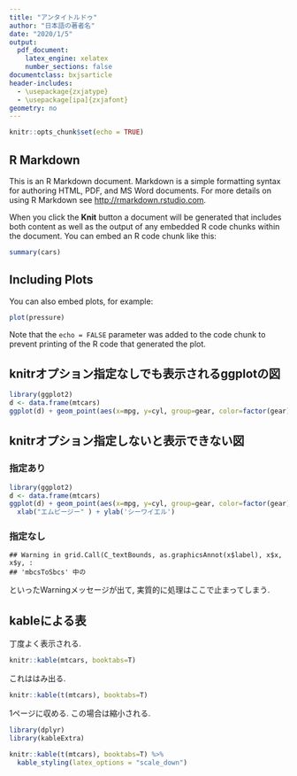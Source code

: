 ```yaml
---
title: "アンタイトルドゥ"
author: "日本語の著者名"
date: "2020/1/5"
output:
  pdf_document: 
    latex_engine: xelatex 
    number_sections: false
documentclass: bxjsarticle
header-includes: 
  - \usepackage{zxjatype} 
  - \usepackage[ipa]{zxjafont}
geometry: no
---
```


```r
knitr::opts_chunk$set(echo = TRUE)
```

## R Markdown

This is an R Markdown document. Markdown is a simple formatting syntax for authoring HTML, PDF, and MS Word documents. For more details on using R Markdown see <http://rmarkdown.rstudio.com>.

When you click the **Knit** button a document will be generated that includes both content as well as the output of any embedded R code chunks within the document. You can embed an R code chunk like this:

```r
summary(cars)
```

## Including Plots

You can also embed plots, for example:

```r
plot(pressure)
```

Note that the `echo = FALSE` parameter was added to the code chunk to prevent printing of the R code that generated the plot.

## knitrオプション指定なしでも表示されるggplotの図

```r
library(ggplot2)
d <- data.frame(mtcars)
ggplot(d) + geom_point(aes(x=mpg, y=cyl, group=gear, color=factor(gear)))
```

## knitrオプション指定しないと表示できない図

### 指定あり

```r
library(ggplot2)
d <- data.frame(mtcars)
ggplot(d) + geom_point(aes(x=mpg, y=cyl, group=gear, color=factor(gear))) +
  xlab("エムピージー" ) + ylab('シーワイエル')

```

### 指定なし

``` 
## Warning in grid.Call(C_textBounds, as.graphicsAnnot(x$label), x$x, x$y, :
## 'mbcsToSbcs' 中の 
```

といったWarningメッセージが出て, 実質的に処理はここで止まってしまう.


<!-- ```{r} -->
<!-- library(ggplot2) -->
<!-- d <- data.frame(mtcars) -->
<!-- ggplot(d) + geom_point(aes(x=mpg, y=cyl, group=gear, color=factor(gear))) + -->
<!--   xlab("エムピージー" ) + ylab('シーワイエル') -->

<!-- ``` -->

## kableによる表

丁度よく表示される.

```r
knitr::kable(mtcars, booktabs=T)
```

これははみ出る.

```r
knitr::kable(t(mtcars), booktabs=T)
```

1ページに収める. この場合は縮小される.

```r
library(dplyr)
library(kableExtra)

knitr::kable(t(mtcars), booktabs=T) %>%
  kable_styling(latex_options = "scale_down")
```
